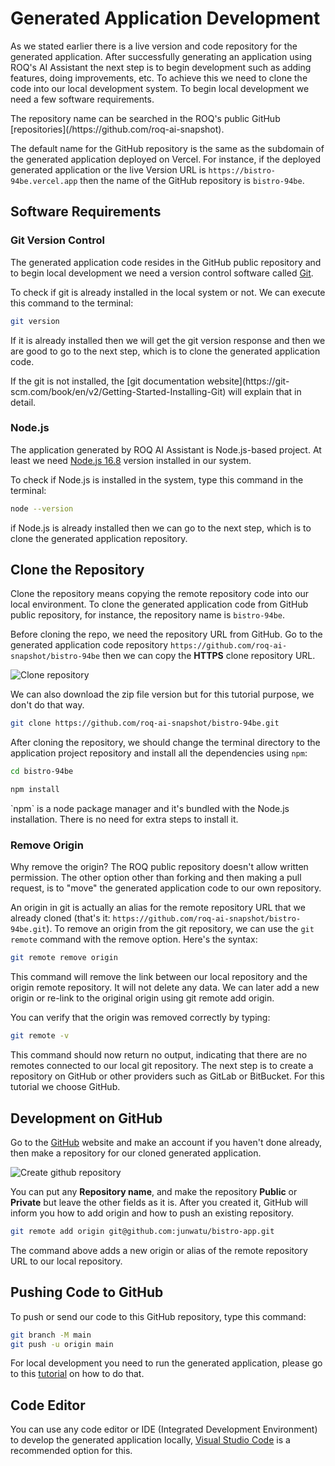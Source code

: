 
# Generated Application Development

As we stated earlier there is a live version and code repository for the generated application. After successfully generating an application using ROQ's AI Assistant the next step is to begin development such as adding features, doing improvements, etc. To achieve this we need to clone the code into our local development system. To begin local development we need a few software requirements.

<Callout type="info">
The repository name can be searched in the ROQ's public GitHub [repositories](/https://github.com/roq-ai-snapshot).

The default name for the GitHub repository is the same as the subdomain of  the generated application deployed on Vercel. For instance, if the deployed generated application or the live Version URL is `https://bistro-94be.vercel.app` then the name of the GitHub repository is `bistro-94be`.
</Callout>


## Software Requirements

### Git Version Control

The generated application code resides in the GitHub public repository and to begin local development we need a version control software called [Git](https://git-scm.com/).

To check if git is already installed in the local system or not. We can execute this command to the terminal:

```sh
git version
```

If it is already installed then we will get the git version response and then we are good to go to the next step, which is to clone the generated application code. 

<Callout type="info">
If the git is not installed, the [git documentation website](https://git-scm.com/book/en/v2/Getting-Started-Installing-Git) will explain that in detail.
</Callout>

### Node.js

The application generated by ROQ AI Assistant is Node.js-based project. At least we need [Node.js 16.8](https://nodejs.org/) version installed in our system. 

To check if Node.js is installed in the system, type this command in the terminal:

```sh
node --version
```
if Node.js is already installed  then we can go to the next step, which is to clone the generated application repository. 

## Clone the Repository

Clone the repository means copying the remote repository code into our local environment. To clone the generated application code from GitHub public repository, for instance, the repository name is `bistro-94be`.

Before cloning the repo, we need the repository URL from GitHub. Go to the generated application code repository `https://github.com/roq-ai-snapshot/bistro-94be` then we can copy the **HTTPS** clone repository URL. 

![Clone repository](/clone-repository.png)

We can also download the zip file version but for this tutorial purpose, we don't do that way.


```sh
git clone https://github.com/roq-ai-snapshot/bistro-94be.git
```

After cloning the repository, we should change the terminal directory to the application project repository and install all the dependencies using `npm`:

```sh
cd bistro-94be

npm install
```

<Callout type="info">
`npm` is a node package manager and it's bundled with the Node.js installation. There is no need for extra steps to install it.
</Callout>

### Remove Origin

<Callout type="info">
Why remove the origin? The ROQ public repository doesn't allow written permission. The other option other than forking and then making a pull request, is to "move" the generated application code to our own repository.
</Callout>

An origin in git is actually an alias for the remote repository URL  that we already cloned (that's it: `https://github.com/roq-ai-snapshot/bistro-94be.git`). To remove an origin from the git repository, we can use the `git remote` command with the remove option. Here's the syntax:

```bash
git remote remove origin
```

This command will remove the link between our local repository and the origin remote repository. It will not delete any data. We can later add a new origin or re-link to the original origin using git remote add origin.

You can verify that the origin was removed correctly by typing:

```bash
git remote -v
```

This command should now return no output, indicating that there are no remotes connected to our local git repository. The next step is to create a repository on GitHub or other providers such as GitLab or BitBucket. For this tutorial we choose GitHub.

## Development on GitHub

Go to the [GitHub](https://github.com) website and make an account if you haven't done already, then make a repository for our cloned generated application.

![Create github repository](/create-github-repo.png)

You can put any **Repository name**, and make the repository **Public** or **Private** but leave the other fields as it is. After you created it, GitHub will inform you how to add origin and how to push an existing repository.

```sh
git remote add origin git@github.com:junwatu/bistro-app.git
```

The command above adds a new origin or alias of the remote repository URL to our local repository. 

## Pushing Code to GitHub

To push or send our code to this GitHub repository, type this command:

```sh
git branch -M main
git push -u origin main
```

For local development you need to run the generated application, please go to this [tutorial](/development-guides/run-local-development) on how to do that.


## Code Editor

You can use any code editor or IDE (Integrated Development Environment) to develop the generated application locally, [Visual Studio Code](https://code.visualstudio.com/) is a recommended option for this.